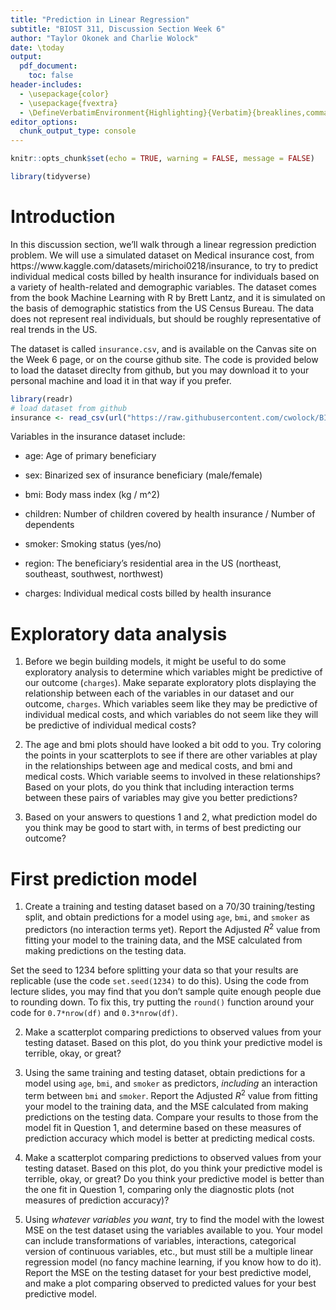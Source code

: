 ```yaml
---
title: "Prediction in Linear Regression"
subtitle: "BIOST 311, Discussion Section Week 6"
author: "Taylor Okonek and Charlie Wolock"
date: \today
output: 
  pdf_document:
    toc: false
header-includes:
  - \usepackage{color}
  - \usepackage{fvextra}
  - \DefineVerbatimEnvironment{Highlighting}{Verbatim}{breaklines,commandchars=\\\{\}}
editor_options: 
  chunk_output_type: console
---
```


```r
knitr::opts_chunk$set(echo = TRUE, warning = FALSE, message = FALSE)
```

```r
library(tidyverse)
```

# Introduction

In this discussion section, we'll walk through a linear regression prediction problem. We will use a simulated dataset on Medical insurance cost, from https://www.kaggle.com/datasets/mirichoi0218/insurance, to try to predict individual medical costs billed by health insurance for individuals based on a variety of health-related and demographic variables. The dataset comes from the book Machine Learning with R by Brett Lantz, and it is simulated on the basis of demographic statistics from the US Census Bureau. The data does not represent real individuals, but should be roughly representative of real trends in the US.


The dataset is called `insurance.csv`, and is available on the Canvas site on the Week 6 page, or on the course github site. The code is provided below to load the dataset direclty from github, but you may download it to your personal machine and load it in that way if you prefer.

```r
library(readr)
# load dataset from github
insurance <- read_csv(url("https://raw.githubusercontent.com/cwolock/BIOST311/main/Datasets/insurance.csv"))
```

Variables in the insurance dataset include:

* age: Age of primary beneficiary

* sex: Binarized sex of insurance beneficiary (male/female)

* bmi: Body mass index (kg / m^2)

* children: Number of children covered by health insurance / Number of dependents

* smoker: Smoking status (yes/no)

* region: The beneficiary's residential area in the US (northeast, southeast, southwest, northwest)

* charges: Individual medical costs billed by health insurance

# Exploratory data analysis

1. Before we begin building models, it might be useful to do some exploratory analysis to determine which variables might be predictive of our outcome (`charges`). Make separate exploratory plots displaying the relationship between each of the variables in our dataset and our outcome, `charges`. Which variables seem like they may be predictive of individual medical costs, and which variables do not seem like they will be predictive of individual medical costs?

2. The age and bmi plots should have looked a bit odd to you. Try coloring the points in your scatterplots to see if there are other variables at play in the relationships between age and medical costs, and bmi and medical costs. Which variable seems to involved in these relationships? Based on your plots, do you think that including interaction terms between these pairs of variables may give you better predictions?

3. Based on your answers to questions 1 and 2, what prediction model do you think may be good to start with, in terms of best predicting our outcome?

# First prediction model

1. Create a training and testing dataset based on a 70/30 training/testing split, and obtain predictions for a model using `age`, `bmi`, and `smoker` as predictors (no interaction terms yet). Report the Adjusted $R^2$ value from fitting your model to the training data, and the MSE calculated from making predictions on the testing data. 

Set the seed to 1234 before splitting your data so that your results are replicable (use the code `set.seed(1234)` to do this). Using the code from lecture slides, you may find that you don't sample quite enough people due to rounding down. To fix this, try putting the `round()` function around your code for `0.7*nrow(df)` and `0.3*nrow(df)`.

2. Make a scatterplot comparing predictions to observed values from your testing dataset. Based on this plot, do you think your predictive model is terrible, okay, or great?

3. Using the same training and testing dataset, obtain predictions for a model using `age`, `bmi`, and `smoker` as predictors, *including* an interaction term between `bmi` and `smoker`. Report the Adjusted $R^2$ value from fitting your model to the training data, and the MSE calculated from making predictions on the testing data. Compare your results to those from the model fit in Question 1, and determine based on these measures of prediction accuracy which model is better at predicting medical costs.

4. Make a scatterplot comparing predictions to observed values from your testing dataset. Based on this plot, do you think your predictive model is terrible, okay, or great? Do you think your predictive model is better than the one fit in Question 1, comparing only the diagnostic plots (not measures of prediction accuracy)?

5. Using *whatever variables you want*, try to find the model with the lowest MSE on the test dataset using the variables available to you. Your model can include transformations of variables, interactions, categorical version of continuous variables, etc., but must still be a multiple linear regression model (no fancy machine learning, if you know how to do it). Report the MSE on the testing dataset for your best predictive model, and make a plot comparing observed to predicted values for your best predictive model.




